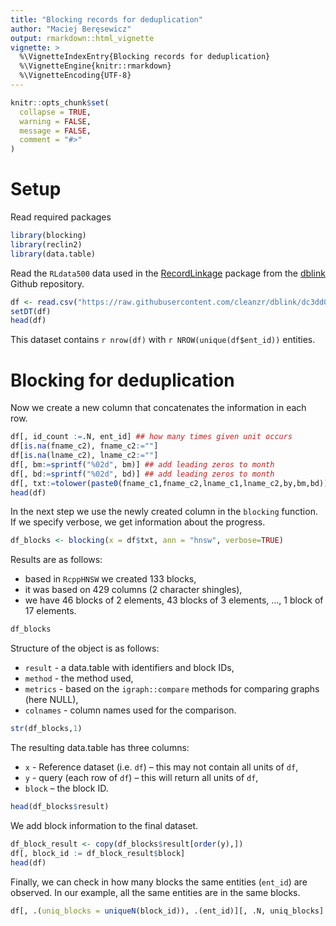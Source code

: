 ```yaml
---
title: "Blocking records for deduplication"
author: "Maciej Beręsewicz"
output: rmarkdown::html_vignette
vignette: >
  %\VignetteIndexEntry{Blocking records for deduplication}
  %\VignetteEngine{knitr::rmarkdown}
  %\VignetteEncoding{UTF-8}
---
```


```r
knitr::opts_chunk$set(
  collapse = TRUE,
  warning = FALSE,
  message = FALSE,
  comment = "#>"
)
```

# Setup

Read required packages

```r
library(blocking)
library(reclin2)
library(data.table)
```

Read the `RLdata500` data used in the [RecordLinkage](https://CRAN.R-project.org/package=RecordLinkage) package from the [dblink](https://github.com/cleanzr/dblink) Github repository.

```r
df <- read.csv("https://raw.githubusercontent.com/cleanzr/dblink/dc3dd0daf55f8a303863423817a0f0042b3c275a/examples/RLdata500.csv")
setDT(df)
head(df)
```
This dataset contains `r nrow(df)` with `r NROW(unique(df$ent_id))` entities.

# Blocking for deduplication

Now we create a new column that concatenates the information in each row. 

```r
df[, id_count :=.N, ent_id] ## how many times given unit occurs
df[is.na(fname_c2), fname_c2:=""]
df[is.na(lname_c2), lname_c2:=""]
df[, bm:=sprintf("%02d", bm)] ## add leading zeros to month
df[, bd:=sprintf("%02d", bd)] ## add leading zeros to month
df[, txt:=tolower(paste0(fname_c1,fname_c2,lname_c1,lname_c2,by,bm,bd))]
head(df)
```

In the next step we use the newly created column in the `blocking` function. If we specify verbose, we get information about the progress.

```r
df_blocks <- blocking(x = df$txt, ann = "hnsw", verbose=TRUE)
```

Results are as follows:

+ based in `RcppHNSW` we created 133 blocks,
+ it was based on 429 columns (2 character shingles),
+ we have 46 blocks of 2 elements, 43 blocks of 3 elements, ..., 1 block of 17 elements.

```r
df_blocks
```
Structure of the object is as follows:

+ `result` - a data.table with identifiers and block IDs,
+ `method` - the method used,
+ `metrics` - based on the `igraph::compare` methods for comparing graphs (here NULL),
+ `colnames` - column names used for the comparison.

```r
str(df_blocks,1)
```
The resulting data.table has three columns:

+ `x` - Reference dataset (i.e. `df`) -- this may not contain all units of `df`,
+ `y` - query (each row of `df`) -- this will return all units of `df`,
+ `block` -- the block ID.

```r
head(df_blocks$result)
```

We add block information to the final dataset.

```r
df_block_result <- copy(df_blocks$result[order(y),])
df[, block_id := df_block_result$block]
head(df)
```

Finally, we can check in how many blocks the same entities (`ent_id`) are observed. In our example, all the same entities are in the same blocks. 

```r
df[, .(uniq_blocks = uniqueN(block_id)), .(ent_id)][, .N, uniq_blocks]
```

